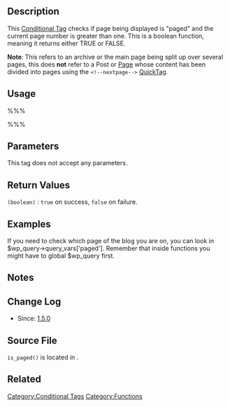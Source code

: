 ==Description==
This [[Conditional Tags|Conditional Tag]] checks if page being displayed is "paged" and the current page number is greater than one. This is a boolean function, meaning it returns either TRUE or FALSE.

'''Note''': This refers to an archive or the main page being split up over several pages, this does '''not''' refer to a Post or [[Pages|Page]] whose content has been divided into pages using the <tt><!<nowiki></nowiki>--nextpage--></tt> [[Write Post SubPanel#Quicktags|QuickTag]].

==Usage==
%%%<?php is_paged(); ?>%%%

==Parameters==
This tag does not accept any parameters.

==Return Values==
; <tt>(boolean)</tt> : <tt>true</tt> on success, <tt>false</tt> on failure.

==Examples==

If you need to check which page of the blog you are on, you can look in $wp_query->query_vars['paged']. Remember that inside functions you might have to global $wp_query first.

==Notes==

==Change Log==
* Since: [[Version 1.5|1.5.0]]

== Source File ==
<!-- Need links to current source code files -->
<tt>is_paged()</tt> is located in {{Trac|wp-includes/query.php}}.

==Related==

{{Conditional Tags}}

{{Tag Footer}}

[[Category:Conditional Tags]]
[[Category:Functions]]